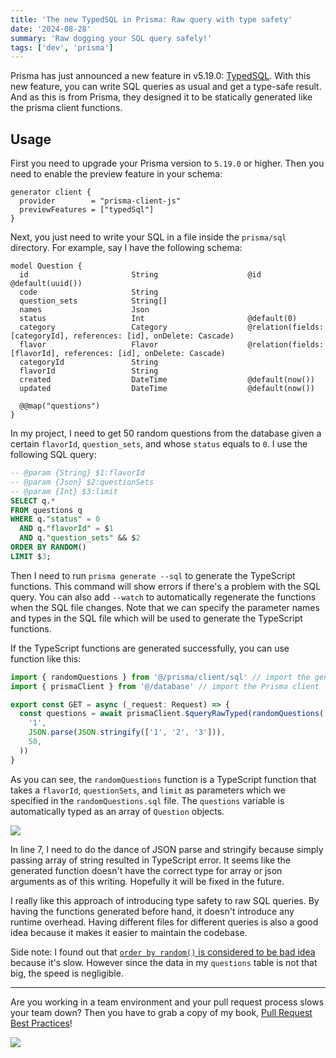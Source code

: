 ```yaml
---
title: 'The new TypedSQL in Prisma: Raw query with type safety'
date: '2024-08-28'
summary: 'Raw dogging your SQL query safely!'
tags: ['dev', 'prisma']
---
```


Prisma has just announced a new feature in v5.19.0: [TypedSQL](https://www.prisma.io/docs/orm/prisma-client/using-raw-sql/typedsql). With this new feature, you can write SQL queries as usual and get a type-safe result. And as this is from Prisma, they designed it to be statically generated like the prisma client functions.

## Usage

First you need to upgrade your Prisma version to `5.19.0` or higher. Then you need to enable the preview feature in your schema:

```prisma:schema.prisma
generator client {
  provider        = "prisma-client-js"
  previewFeatures = ["typedSql"]
}
```

Next, you just need to write your SQL in a file inside the `prisma/sql` directory. For example, say I have the following schema:

```prisma:schema.prisma
model Question {
  id                       String                    @id @default(uuid())
  code                     String
  question_sets            String[]
  names                    Json
  status                   Int                       @default(0)
  category                 Category                  @relation(fields: [categoryId], references: [id], onDelete: Cascade)
  flavor                   Flavor                    @relation(fields: [flavorId], references: [id], onDelete: Cascade)
  categoryId               String
  flavorId                 String
  created                  DateTime                  @default(now())
  updated                  DateTime                  @default(now())

  @@map("questions")
}
```

In my project, I need to get 50 random questions from the database given a certain `flavorId`, `question_sets`, and whose `status` equals to `0`. I use the following SQL query:

```sql:prisma/sql/randomQuestions.sql showLineNumbers
-- @param {String} $1:flavorId
-- @param {Json} $2:questionSets
-- @param {Int} $3:limit
SELECT q.*
FROM questions q
WHERE q."status" = 0
  AND q."flavorId" = $1
  AND q."question_sets" && $2
ORDER BY RANDOM()
LIMIT $3;
```

Then I need to run `prisma generate --sql` to generate the TypeScript functions. This command will show errors if there's a problem with the SQL query. You can also add `--watch` to automatically regenerate the functions when the SQL file changes. Note that we can specify the parameter names and types in the SQL file which will be used to generate the TypeScript functions.

If the TypeScript functions are generated successfully, you can use function like this:

```typescript:app/api/questions/route.ts {5} showLineNumbers
import { randomQuestions } from '@/prisma/client/sql' // import the generated TypeScript function
import { prismaClient } from '@/database' // import the Prisma client

export const GET = async (_request: Request) => {
  const questions = await prismaClient.$queryRawTyped(randomQuestions(
    '1',
    JSON.parse(JSON.stringify(['1', '2', '3'])),
    50,
  ))
}
```

As you can see, the `randomQuestions` function is a TypeScript function that takes a `flavorId`, `questionSets`, and `limit` as parameters which we specified in the `randomQuestions.sql` file. The `questions` variable is automatically typed as an array of `Question` objects.

![](/static/images/articles/typed-sql-autocomplete-prisma.png.webp)

In line 7, I need to do the dance of JSON parse and stringify because simply passing array of string resulted in TypeScript error. It seems like the generated function doesn't have the correct type for array or json arguments as of this writing. Hopefully it will be fixed in the future.

I really like this approach of introducing type safety to raw SQL queries. By having the functions generated before hand, it doesn't introduce any runtime overhead. Having different files for different queries is also a good idea because it makes it easier to maintain the codebase.

Side note: I found out that [`order by random()` is considered to be bad idea](https://www.reddit.com/r/SQL/comments/10it6af/comment/j5j4sey/?utm_source=share&utm_medium=web3x&utm_name=web3xcss&utm_term=1&utm_content=share_button) because it's slow. However since the data in my `questions` table is not that big, the speed is negligible.

---

Are you working in a team environment and your pull request process slows your team down? Then you have to grab a copy of my book, [Pull Request Best Practices](https://pr.nico.fyi)!

![](/static/images/articles/pull-request-best-practices.png)
